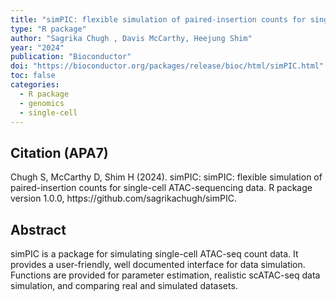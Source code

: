 ```yaml
---
title: "simPIC: flexible simulation of paired-insertion counts for single-cell ATAC-sequencing data"
type: "R package"
author: "Sagrika Chugh , Davis McCarthy, Heejung Shim"
year: "2024"
publication: "Bioconductor"
doi: "https://bioconductor.org/packages/release/bioc/html/simPIC.html"
toc: false
categories:
  - R package
  - genomics
  - single-cell
---
```


## Citation (APA7)

Chugh S, McCarthy D, Shim H (2024). simPIC: simPIC: flexible simulation of paired-insertion counts for single-cell ATAC-sequencing data. R package version 1.0.0, https://github.com/sagrikachugh/simPIC.

## Abstract

simPIC is a package for simulating single-cell ATAC-seq count data. It provides a user-friendly, well documented interface for data simulation. Functions are provided for parameter estimation, realistic scATAC-seq data simulation, and comparing real and simulated datasets.

